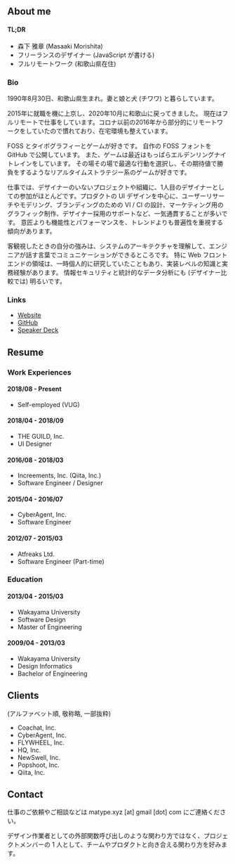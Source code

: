 ## About me

#### TL;DR

- 森下 雅章 (Masaaki Morishita)
- フリーランスのデザイナー (JavaScript が書ける)
- フルリモートワーク (和歌山県在住)

### Bio

1990年8月30日、和歌山県生まれ。妻と娘と犬 (チワワ) と暮らしています。

2015年に就職を機に上京し、2020年10月に和歌山に戻ってきました。
現在はフルリモートで仕事をしています。コロナ以前の2016年から部分的にリモートワークをしていたので慣れており、在宅環境も整えています。

FOSS とタイポグラフィーとゲームが好きです。
自作の FOSS フォントを GitHub で公開しています。
また、ゲームは最近はもっぱらエルデンリングナイトレインをしています。
その場その場で最適な行動を選択し、その期待値で勝負をするようなリアルタイムストラテジー系のゲームが好きです。

仕事では、デザイナーのいないプロジェクトや組織に、1人目のデザイナーとしての参加がほとんどです。プロダクトの UI デザインを中心に、ユーザーリサーチやモデリング、ブランディングのための VI / CI の設計、マーケティング用のグラフィック制作、デザイナー採用のサポートなど、一気通貫することが多いです。
意匠よりも機能性とパフォーマンスを、トレンドよりも普遍性を重視する傾向があります。

客観視したときの自分の強みは、システムのアーキテクチャを理解して、エンジニアが話す言葉でコミュニケーションができるところです。
特に Web フロントエンドの領域は、一時個人的に研究していたこともあり、実装レベルの知識と実務経験があります。
情報セキュリティと統計的なデータ分析にも (デザイナー比較では) 明るいです。

### Links

- [Website](https://matype.xyz)
- [GitHub](https://github.com/matype)
- [Speaker Deck](https://speakerdeck.com/morishitter)

## Resume

### Work Experiences

#### 2018/08 - Present

- Self-employed (VUG)

#### 2018/04 - 2018/09

- THE GUILD, Inc.
- UI Designer

#### 2016/08 - 2018/03

- Increements, Inc. (Qiita, Inc.)
- Software Engineer / Designer

#### 2015/04 - 2016/07

- CyberAgent, Inc.
- Software Engineer

#### 2012/07 - 2015/03

- Atfreaks Ltd.
- Software Engineer (Part-time)

### Education

#### 2013/04 - 2015/03

- Wakayama University
- Software Design
- Master of Engineering

#### 2009/04 - 2013/03

- Wakayama University
- Design Informatics
- Bachelor of Engineering

## Clients

(アルファベット順, 敬称略, 一部抜粋)

- Coachat, Inc.
- CyberAgent, Inc.
- FLYWHEEL, Inc.
- HQ, Inc.
- NewSwell, Inc.
- Popshoot, Inc.
- Qiita, Inc.

## Contact

仕事のご依頼やご相談などは matype.xyz [at] gmail [dot] com にご連絡ください。

デザイン作業者としての外部関数呼び出しのような関わり方ではなく、プロジェクトメンバーの 1 人として、チームやプロダクトと向き合える関わり方を好みます。
